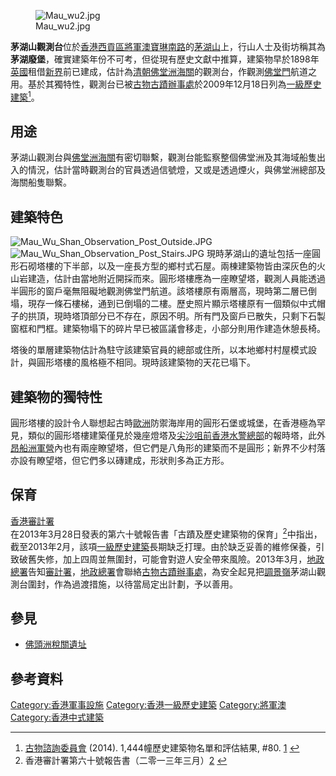 [[File:Mau_wu2.jpg|thumb]]

'''茅湖山觀測台'''位於[[香港|香港]][[西貢區|西貢區]][[將軍澳|將軍澳]][[寶琳南路|寶琳南路]]的[[茅湖山|茅湖山]]上，行山人士及街坊稱其為'''茅湖廢堡'''，確實建築年份不可考，但從現有歷史文獻中推算，建築物早於1898年[[英國|英國]]租借[[新界|新界]]前已建成，估計為[[清朝|清朝]][[佛頭洲稅關遺址|佛堂洲海關]]的觀測台，作觀測[[佛堂門|佛堂門]]航道之用。基於其獨特性，觀測台已被[[古物古蹟辦事處|古物古蹟辦事處]]於2009年12月18日列為[[一級歷史建築|一級歷史建築]]<ref>[[古物諮詢委員會|古物諮詢委員會]] (2014). 1,444幢歷史建築物名單和評估結果, #80. [http://www.aab.gov.hk/form/AAB-SM-chi.pdf] {{Wayback|url=http://www.aab.gov.hk/form/AAB-SM-chi.pdf |date=20180618060809 }}</ref>。

==用途==
茅湖山觀測台與[[佛頭洲稅關遺址|佛堂洲海關]]有密切聯繫，觀測台能監察整個佛堂洲及其海域船隻出入的情況，估計當時觀測台的官員透過信號燈，又或是透過煙火，與佛堂洲總部及海關船隻聯繫。

==建築特色==
[[File:Mau_Wu_Shan_Observation_Post_Outside.JPG|thumb]]
[[File:Mau_Wu_Shan_Observation_Post_Stairs.JPG|thumb]]
現時茅湖山的遺址包括一座圓形石砌塔樓的下半部，以及一座長方型的鄉村式石屋。兩棟建築物皆由深灰色的火山岩建造，估計由當地附近開採而來。圓形塔樓應為一座瞭望塔，觀測人員能透過半圓形的窗戶毫無阻礙地觀測佛堂門航道。該塔樓原有兩層高，現時第二層已倒塌，現存一條石樓梯，通到已倒塌的二樓。歷史照片顯示塔樓原有一個類似中式帽子的拱頂，現時塔頂部分已不存在，原因不明。所有門及窗戶已散失，只剩下石製窗框和門框。建築物塌下的碎片早已被區議會移走，小部分則用作建造休憩長椅。

塔後的單層建築物估計為駐守該建築官員的總部或住所，以本地鄉村村屋模式設計，與圓形塔樓的風格極不相同。現時該建築物的天花已塌下。

==建築物的獨特性==
圓形塔樓的設計令人聯想起古時[[歐洲|歐洲]]防禦海岸用的圓形石堡或城堡，在香港極為罕見，類似的圓形塔樓建築僅見於幾座燈塔及[[尖沙咀|尖沙咀]][[前香港水警總部|前香港水警總部]]的報時塔，此外[[昂船洲軍營|昂船洲軍營]]內也有兩座瞭望塔，但它們是八角形的建築而不是圓形；新界不少村落亦設有瞭望塔，但它們多以磚建成，形狀則多為正方形。

==保育==

[[香港審計署|香港審計署]]在2013年3月28日發表的第六十號報告書「古蹟及歷史建築物的保育」<ref>香港審計署第六十號報告書（二零一三年三月）[http://www.aud.gov.hk/chi/pubpr_arpt/rpt_60.htm] {{Wayback|url=http://www.aud.gov.hk/chi/pubpr_arpt/rpt_60.htm |date=20201202181124 }}</ref>中指出，截至2013年2月，該項[[一級歷史建築|一級歷史建築]]長期缺乏打理。由於缺乏妥善的維修保養，引致破舊失修，加上四周並無圍封，可能會對遊人安全帶來風險。2013年3月，[[地政總署|地政總署]]告知[[審計署|審計署]]，[[地政總署|地政總署]]會聯絡[[古物古蹟辦事處|古物古蹟辦事處]]，為安全起見把[[調景嶺|調景嶺]]茅湖山觀測台圍封，作為過渡措施，以待當局定出計劃，予以善用。

==參見==
*[[佛頭洲稅關遺址|佛頭洲稅關遺址]]

==參考資料==
<references />

{{coord|22.31084|114.25262|type:landmark_region:hk|display=title|format=dms}}
{{香港一級歷史建築}}

[[Category:香港軍事設施|Category:香港軍事設施]]
[[Category:香港一級歷史建築|Category:香港一級歷史建築]]

[[Category:將軍澳|Category:將軍澳]]
[[Category:香港中式建築|Category:香港中式建築]]